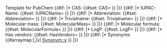 <noinclude>Template for PubChem</noinclude>
<includeonly>
{{#if: {{{cas|}}} |* CAS: {{#set: CAS={{{cas}}} }} {{{cas}}}|}}
{{#if: {{{iupacName|}}} |* IUPAC-Name: {{#set: IUPACName={{{iupacName}}} }} {{{iupacName}}}|}}
{{#if: {{{abbrev|}}} |* Abbreviation: {{#set: Abbreviation={{{abbrev}}} }} {{{abbrev}}}|}}
{{#if: {{{trivialname|}}} |* Trivialname: {{#set: Trivialname={{{trivialname}}} }} {{{trivialname}}}|}}
{{#if: {{{molecularMass|}}} |* Molecular mass: {{#set: MolecularMass={{{molecularMass}}} }} {{{molecularMass}}}|}}
{{#if: {{{molecularFormula|}}} |* Molecular formula: {{#set: MolecularFormula={{{molecularFormula}}} }} {{{molecularFormula}}}|}}
{{#if: {{{logP|}}} |* LogP: {{#set: LogP={{{logP}}} }} {{{logP}}}|}}
{{#if: {{{hasVendors|}}} |* Has vendors: {{#set: HasVendors={{{hasVendors}}} }} {{{hasVendors}}}|}}
{{#if: {{{synonyms|}}} |* Synonyms: {{#arraymap:{{{synonyms|}}}|,|x| [[Synonym::x]] }} |}}

<includeonly>
